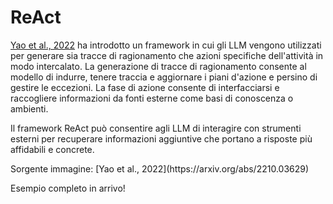 # ReAct


[Yao et al., 2022](https://arxiv.org/abs/2210.03629) ha introdotto un framework in cui gli LLM vengono utilizzati per generare sia tracce di ragionamento che azioni specifiche dell'attività in modo intercalato. La generazione di tracce di ragionamento consente al modello di indurre, tenere traccia e aggiornare i piani d'azione e persino di gestire le eccezioni. La fase di azione consente di interfacciarsi e raccogliere informazioni da fonti esterne come basi di conoscenza o ambienti.

Il framework ReAct può consentire agli LLM di interagire con strumenti esterni per recuperare informazioni aggiuntive che portano a risposte più affidabili e concrete.

<Screenshot src={REACT} alt="REACT" />
Sorgente immagine: [Yao et al., 2022](https://arxiv.org/abs/2210.03629)

Esempio completo in arrivo!
